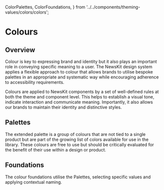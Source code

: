   ColorPalettes,
  ColorFoundations,
} from '../../components/theming-values/colors/colors';


# Colours

## Overview

Colour is key to expressing brand and identity but it also plays an important role in conveying specific meaning to a user.
The NewsKit design system applies a flexible approach to colour that allows brands to utilise bespoke palettes in an appropriate
and systematic way while encouraging adherence to accessibility requirements.

Colours are applied to NewsKit components by a set of well-defined rules at both the theme and component level. This helps to establish a visual tone,
indicate interaction and communicate meaning. Importantly, it also allows our brands to maintain their identity and distinctive styles.

## Palettes

The extended palette is a group of colours that are not tied to a single product but are part of the growing list of colors available for use in the library.
These colours are free to use but should be critically evaluated for the benefit of their use within a design or product.

<ColorPalettes />

## Foundations

The colour foundations utilise the Palettes, selecting specific values and applying contextual naming.

<ColorFoundations />
